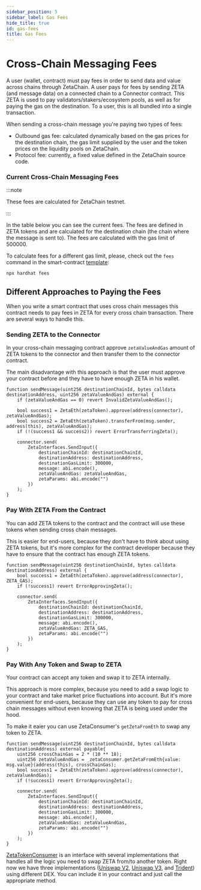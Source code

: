 ```yaml
---
sidebar_position: 5
sidebar_label: Gas Fees
hide_title: true
id: gas-fees
title: Gas Fees
---
```



# Cross-Chain Messaging Fees

A user (wallet, contract) must pay fees in order to send data and value across
chains through ZetaChain. A user pays for fees by sending ZETA (and message
data) on a connected chain to a Connector contract. This ZETA is used to pay
validators/stakers/ecosystem pools, as well as for paying the gas on the
destination. To a user, this is all bundled into a single transaction.

When sending a cross-chain message you're paying two types of fees:

- Outbound gas fee: calculated dynamically based on the gas prices for the
  destination chain, the gas limit supplied by the user and the token prices on
  the liquidity pools on ZetaChain.
- Protocol fee: currently, a fixed value defined in the ZetaChain source code.

### Current Cross-Chain Messaging Fees

:::note

These fees are calculated for ZetaChain testnet.

:::

In the table below you can see the current fees. The fees are defined in ZETA
tokens and are calculated for the destination chain (the chain where the message
is sent to). The fees are calculated with the gas limit of 500000.

<Fees type="messaging" />

To calculate fees for a different gas limit, please, check out the `fees`
command in the smart-contract
[template](https://github.com/zeta-chain/template):

```
npx hardhat fees
```

## Different Approaches to Paying the Fees

When you write a smart contract that uses cross chain messages this contract
needs to pay fees in ZETA for every cross chain transaction. There are several
ways to handle this.

### Sending ZETA to the Connector

In your cross-chain messaging contract approve `zetaValueAndGas` amount of ZETA
tokens to the connector and then transfer them to the connector contract.

The main disadvantage with this approach is that the user must approve your
contract before and they have to have enough ZETA in his wallet.

```solidity
function sendMessage(uint256 destinationChainId, bytes calldata destinationAddress, uint256 zetaValueAndGas) external {
    if (zetaValueAndGas == 0) revert InvalidZetaValueAndGas();

    bool success1 = ZetaEth(zetaToken).approve(address(connector), zetaValueAndGas);
    bool success2 = ZetaEth(zetaToken).transferFrom(msg.sender, address(this), zetaValueAndGas);
    if (!(success1 && success2)) revert ErrorTransferringZeta();

    connector.send(
        ZetaInterfaces.SendInput({
            destinationChainId: destinationChainId,
            destinationAddress: destinationAddress,
            destinationGasLimit: 300000,
            message: abi.encode(),
            zetaValueAndGas: zetaValueAndGas,
            zetaParams: abi.encode("")
        })
    );
}
```

### Pay With ZETA From the Contract

You can add ZETA tokens to the contract and the contract will use these tokens
when sending cross chain messages.

This is easier for end-users, because they don't have to think about using ZETA
tokens, but it's more complex for the contract developer because they have to
ensure that the contract has enough ZETA tokens.

```solidity
function sendMessage(uint256 destinationChainId, bytes calldata destinationAddress) external {
    bool success1 = ZetaEth(zetaToken).approve(address(connector), ZETA_GAS);
    if (!success1) revert ErrorApprovingZeta();

    connector.send(
        ZetaInterfaces.SendInput({
            destinationChainId: destinationChainId,
            destinationAddress: destinationAddress,
            destinationGasLimit: 300000,
            message: abi.encode(),
            zetaValueAndGas: ZETA_GAS,
            zetaParams: abi.encode("")
        })
    );
}
```

### Pay With Any Token and Swap to ZETA

Your contract can accept any token and swap it to ZETA internally.

This approach is more complex, because you need to add a swap logic to your
contract and take market price fluctuations into account. But it's more
convenient for end-users, because they can use any token to pay for cross chain
messages without even knowing that ZETA is being used under the hood.

To make it eaier you can use ZetaConsumer's `getZetaFromEth` to swap any token
to ZETA.

```solidity
function sendMessage(uint256 destinationChainId, bytes calldata destinationAddress) external payable{
    uint256 crossChainGas = 2 * (10 ** 18);
    uint256 zetaValueAndGas = _zetaConsumer.getZetaFromEth{value: msg.value}(address(this), crossChainGas);
    bool success1 = ZetaEth(zetaToken).approve(address(connector), zetaValueAndGas);
    if (!success1) revert ErrorApprovingZeta();

    connector.send(
        ZetaInterfaces.SendInput({
            destinationChainId: destinationChainId,
            destinationAddress: destinationAddress,
            destinationGasLimit: 300000,
            message: abi.encode(),
            zetaValueAndGas: zetaValueAndGas,
            zetaParams: abi.encode("")
        })
    );
}
```

[ZetaTokenConsumer](https://github.com/zeta-chain/protocol-contracts/blob/main/contracts/evm/interfaces/ZetaInterfaces.sol)
is an interface with several implementations that handles all the logic you need
to swap ZETA from/to another token. Right now we have three implementations
([Uniswap V2](https://github.com/zeta-chain/protocol-contracts/blob/main/contracts/evm/tools/ZetaTokenConsumerUniV2.strategy.sol),
[Uniswap V3](https://github.com/zeta-chain/protocol-contracts/blob/main/contracts/evm/tools/ZetaTokenConsumerUniV3.strategy.sol),
and
[Trident](https://github.com/zeta-chain/protocol-contracts/blob/main/contracts/evm/tools/ZetaTokenConsumerTrident.strategy.sol))
using different DEX. You can include it in your contract and just call the
appropriate method.
